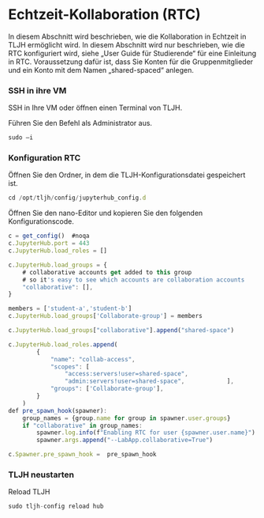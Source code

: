 # Echtzeit-Kollaboration (RTC)

In diesem Abschnitt wird beschrieben, wie die Kollaboration in Echtzeit in TLJH ermöglicht wird. In diesem Abschnitt wird nur beschrieben, wie die RTC konfiguriert wird, siehe „User Guide für Studierende“ für eine Einleitung in RTC. Voraussetzung dafür ist, dass Sie Konten für die Gruppenmitglieder und ein Konto mit dem Namen „shared-spaced“ anlegen.

### SSH in ihre VM

SSH in Ihre VM oder öffnen einen Terminal von TLJH.

Führen Sie den Befehl als Administrator aus.
```js copy
sudo –i
```

### Konfiguration RTC
Öffnen Sie den Ordner, in dem die TLJH-Konfigurationsdatei gespeichert ist.
```js copy
cd /opt/tljh/config/jupyterhub_config.d
```

Öffnen Sie den nano-Editor und kopieren Sie den folgenden Konfigurationscode.
```js copy
c = get_config()  #noqa
c.JupyterHub.port = 443
c.JupyterHub.load_roles = []

c.JupyterHub.load_groups = {
    # collaborative accounts get added to this group
    # so it's easy to see which accounts are collaboration accounts
    "collaborative": [],
}

members = ['student-a','student-b']
c.JupyterHub.load_groups['Collaborate-group'] = members

c.JupyterHub.load_groups["collaborative"].append("shared-space")

c.JupyterHub.load_roles.append(
        {
            "name": "collab-access",
            "scopes": [
                "access:servers!user=shared-space",
                "admin:servers!user=shared-space",            ],
            "groups": ['Collaborate-group'],
        }
    )
def pre_spawn_hook(spawner):
    group_names = {group.name for group in spawner.user.groups}
    if "collaborative" in group_names:
        spawner.log.info(f"Enabling RTC for user {spawner.user.name}")
        spawner.args.append("--LabApp.collaborative=True")

c.Spawner.pre_spawn_hook =  pre_spawn_hook
```

### TLJH neustarten
Reload TLJH
```js copy
sudo tljh-config reload hub
```